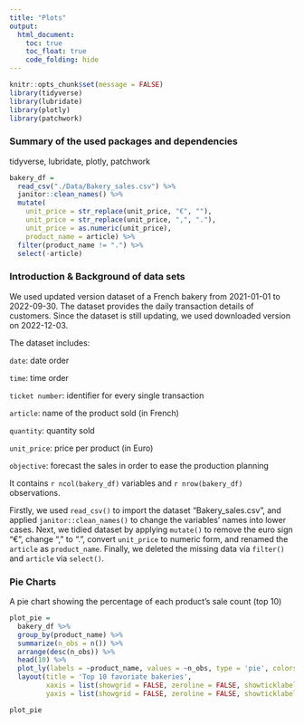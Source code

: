 ```yaml
---
title: "Plots"
output: 
  html_document:
    toc: true
    toc_float: true
    code_folding: hide
---
```


```r
knitr::opts_chunk$set(message = FALSE)
library(tidyverse)
library(lubridate)
library(plotly)
library(patchwork)
```

### Summary of the used packages and dependencies
tidyverse, lubridate, plotly, patchwork


```r
bakery_df =
  read_csv("./Data/Bakery_sales.csv") %>% 
  janitor::clean_names() %>% 
  mutate(
    unit_price = str_replace(unit_price, "€", ""),
    unit_price = str_replace(unit_price, ",", "."),
    unit_price = as.numeric(unit_price),
    product_name = article) %>% 
  filter(product_name != ".") %>% 
  select(-article)
```

### Introduction & Background of data sets

We used updated version dataset of a French bakery from 2021-01-01 to 2022-09-30. The dataset provides the daily transaction details of customers. Since the dataset is still updating, we used downloaded version on 2022-12-03.

The dataset includes:

`date`: date order

`time`: time order

`ticket number`: identifier for every single transaction

`article`: name of the product sold (in French)

`quantity`: quantity sold

`unit_price`: price per product (in Euro)

`objective`: forecast the sales in order to ease the production planning

It contains `r ncol(bakery_df)` variables and `r nrow(bakery_df)` observations.

Firstly, we used `read_csv()` to import the dataset "Bakery_sales.csv", and applied `janitor::clean_names()` to change the variables' names into lower cases. Next, we tidied dataset by applying `mutate()` to remove the euro sign "€", change "," to ".", convert `unit_price` to numeric form, and renamed the `article` as `product_name`. Finally, we deleted the missing data via `filter()` and `article` via `select()`. 


### Pie Charts

A pie chart showing the percentage of each product’s sale count (top 10)
```r
plot_pie =
  bakery_df %>% 
  group_by(product_name) %>% 
  summarize(n_obs = n()) %>% 
  arrange(desc(n_obs)) %>% 
  head(10) %>% 
  plot_ly(labels = ~product_name, values = ~n_obs, type = 'pie', colors = "viridis") %>% 
  layout(title = 'Top 10 favoriate bakeries',
         xaxis = list(showgrid = FALSE, zeroline = FALSE, showticklabels = FALSE),
         yaxis = list(showgrid = FALSE, zeroline = FALSE, showticklabels = FALSE))

plot_pie
```


